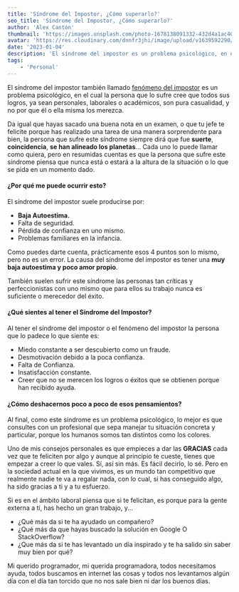 ```yaml
---
title: 'Síndrome del Impostor, ¿Cómo superarlo?'
seo_title: 'Síndrome del Impostor, ¿Cómo superarlo?'
author: 'Alex Cantón'
thumbnail: 'https://images.unsplash.com/photo-1678138091332-432d4a1ac407?q=80&w=3270&auto=format&fit=crop&ixlib=rb-4.1.0&ixid=M3wxMjA3fDB8MHxwaG90by1wYWdlfHx8fGVufDB8fHx8fA%3D%3D'
avatar: 'https://res.cloudinary.com/dnnfr3jhi/image/upload/v1639592290/Blog/alex_r0u07u.webp'
date: '2023-01-04'
description: 'El síndrome del impostor es un problema psicológico, en el cual la persona que lo sufre cree que todos sus logros, ya sean personales, laborales o académicos, son pura casualidad'
tags:
    - 'Personal'
---
```


El síndrome del impostor también llamado <u>fenómeno del impostor</u> es un problema psicológico, en el cual la persona que lo sufre cree que todos sus logros, ya sean personales, laborales o académicos, son pura casualidad, y no por que él o ella misma los merezca.

Da igual que hayas sacado una buena nota en un examen, o que tu jefe te felicite porque has realizado una tarea de una manera sorprendente para bien, la persona que sufre este síndrome siempre dirá que fue **suerte**, **coincidencia**, **se han alineado los planetas**... Cada uno lo puede llamar como quiera, pero en resumidas cuentas es que la persona que sufre este sindrome piensa que nunca está o estará a la altura de la situación o lo que se pida en un momento dado.

#### ¿Por qué me puede ocurrir esto?

El síndrome del impostor suele producirse por:

- **Baja Autoestima.**
- Falta de seguridad.
- Pérdida de confianza en uno mismo.
- Problemas familiares en la infancia.

Como puedes darte cuenta, prácticamente esos 4 puntos son lo mismo, pero no es un error. La causa del síndrome del impostor es tener una **muy baja autoestima y poco amor propio**.

También suelen sufrir este síndrome las personas tan críticas y perfeccionistas con uno mismo que para ellos su trabajo nunca es suficiente o merecedor del éxito.

#### ¿Qué sientes al tener el Síndrome del Impostor?

Al tener el síndrome del impostor o el fenómeno del impostor la persona que lo padece lo que siente es:

- Miedo constante a ser descubierto como un fraude.
- Desmotivación debido a la poca confianza.
- Falta de Confianza.
- Insatisfacción constante.
- Creer que no se merecen los logros o éxitos que se obtienen porque han recibido ayuda.


#### ¿Cómo deshacernos poco a poco de esos pensamientos?

Al final, como este síndrome es un problema psicológico, lo mejor es que consultes con un profesional que sepa manejar tu situación concreta y particular, porque los humanos somos tan distintos como los colores.

Uno de mis consejos personales es que empieces a dar las **GRACIAS** cada vez que te feliciten por algo y aunque al principio te cueste, tienes que empezar a creer lo que vales. Sí, así sin más. Es fácil decirlo, lo sé. Pero en la sociedad actual en la que vivimos, es un mundo tan competitivo que realmente nadie te va a regalar nada, con lo cual, si has conseguido algo, ha sido gracias a ti y a tu esfuerzo.

Si es en el ámbito laboral piensa que si te felicitan, es porque para la gente externa a tí, has hecho un gran trabajo, y...

- ¿Qué más da si te ha ayudado un compañero?
- ¿Qué más da que hayas buscado la solución en Google O StackOverflow?
- ¿Que más da si te has levantado un día inspirado y te ha salido sin saber muy bien por qué?

Mi querido programador, mi querida programadora, todos necesitamos ayuda, todos buscamos en internet las cosas y todos nos levantamos algún día con el día tan torcido que no nos sale bien ni dar los buenos días.